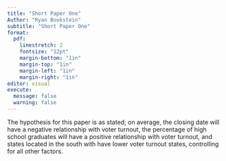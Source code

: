 ```yaml
---
title: "Short Paper One"
Author: "Ryan Bookstein"
subtitle: "Short Paper One"
format: 
  pdf:
    linestretch: 2
    fontsize: "12pt"
    margin-bottom: "1in"
    margin-top: "1in"
    margin-left: "1in"
    margin-right: "1in"
editor: visual
execute: 
  message: false
  warning: false
---
```


The hypothesis for this paper is as stated; on average, the closing date will have a negative relationship with voter turnout, the percentage of high school graduates will have a positive relationship with voter turnout, and states located in the south with have lower voter turnout states, controlling for all other factors.
